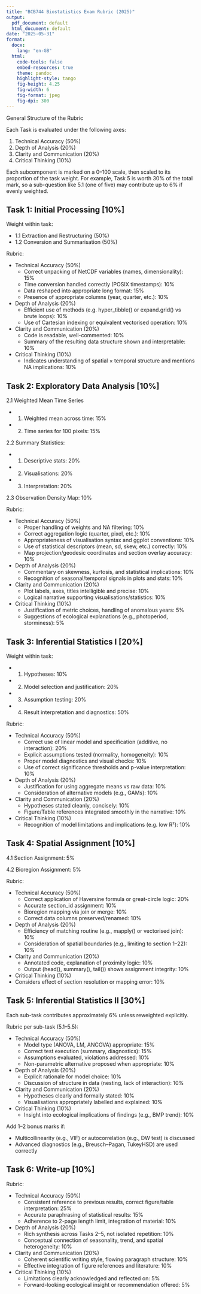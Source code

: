 ```yaml
---
title: "BCB744 Biostatistics Exam Rubric (2025)"
output:
  pdf_document: default
  html_document: default
date: "2025-05-31"
format:
  docx:
    lang: "en-GB"
  html:
    code-tools: false
    embed-resources: true
    theme: pandoc
    highlight-style: tango
    fig-height: 4.25
    fig-width: 6
    fig-format: jpeg
    fig-dpi: 300
---
```


General Structure of the Rubric

Each Task is evaluated under the following axes:

1. Technical Accuracy (50%)
2. Depth of Analysis (20%)
3. Clarity and Communication (20%)
4. Critical Thinking (10%)

Each subcomponent is marked on a 0–100 scale, then scaled to its proportion of the task weight. For example, Task 5 is worth 30% of the total mark, so a sub-question like 5.1 (one of five) may contribute up to 6% if evenly weighted.



## Task 1: Initial Processing [10%]

Weight within task:

- 1.1 Extraction and Restructuring (50%)
- 1.2 Conversion and Summarisation (50%)

Rubric:

- Technical Accuracy (50%)
  - Correct unpacking of NetCDF variables (names, dimensionality): 15%
  - Time conversion handled correctly (POSIX timestamps): 10%
  - Data reshaped into appropriate long format: 15%
  - Presence of appropriate columns (year, quarter, etc.): 10%
- Depth of Analysis (20%)
  - Efficient use of methods (e.g. hyper_tibble() or expand.grid() vs brute loops): 10%
  - Use of Cartesian indexing or equivalent vectorised operation: 10%
- Clarity and Communication (20%)
  - Code is readable, well-commented: 10%
  - Summary of the resulting data structure shown and interpretable: 10%
- Critical Thinking (10%)
  - Indicates understanding of spatial × temporal structure and mentions NA implications: 10%



## Task 2: Exploratory Data Analysis [10%]

2.1 Weighted Mean Time Series

- (1) Weighted mean across time: 15%
- (2) Time series for 100 pixels: 15%

2.2 Summary Statistics:

- (1) Descriptive stats: 20%
- (2) Visualisations: 20%
- (3) Interpretation: 20%

2.3 Observation Density Map: 10%

Rubric:

- Technical Accuracy (50%)
  - Proper handling of weights and NA filtering: 10%
  - Correct aggregation logic (quarter, pixel, etc.): 10%
  - Appropriateness of visualisation syntax and ggplot conventions: 10%
  - Use of statistical descriptors (mean, sd, skew, etc.) correctly: 10%
  - Map projection/geodesic coordinates and section overlay accuracy: 10%
- Depth of Analysis (20%)
  - Commentary on skewness, kurtosis, and statistical implications: 10%
  - Recognition of seasonal/temporal signals in plots and stats: 10%
- Clarity and Communication (20%)
  - Plot labels, axes, titles intelligible and precise: 10%
  - Logical narrative supporting visualisations/statistics: 10%
- Critical Thinking (10%)
  - Justification of metric choices, handling of anomalous years: 5%
  - Suggestions of ecological explanations (e.g., photoperiod, storminess): 5%



## Task 3: Inferential Statistics I [20%]

Weight within task:

- (1) Hypotheses: 10%
- (2) Model selection and justification: 20%
- (3) Assumption testing: 20%
- (4) Result interpretation and diagnostics: 50%

Rubric:

- Technical Accuracy (50%)
  - Correct use of linear model and specification (additive, no interaction): 20%
  - Explicit assumptions tested (normality, homogeneity): 10%
  - Proper model diagnostics and visual checks: 10%
  - Use of correct significance thresholds and p-value interpretation: 10%
- Depth of Analysis (20%)
  - Justification for using aggregate means vs raw data: 10%
  - Consideration of alternative models (e.g., GAMs): 10%
- Clarity and Communication (20%)
  - Hypotheses stated cleanly, concisely: 10%
  - Figure/Table references integrated smoothly in the narrative: 10%
- Critical Thinking (10%)
  - Recognition of model limitations and implications (e.g. low R²): 10%



## Task 4: Spatial Assignment [10%]

4.1 Section Assignment: 5%

4.2 Bioregion Assignment: 5%

Rubric:

- Technical Accuracy (50%)
  - Correct application of Haversine formula or great-circle logic: 20%
  - Accurate section_id assignment: 10%
  - Bioregion mapping via join or merge: 10%
  - Correct data columns preserved/renamed: 10%
- Depth of Analysis (20%)
  - Efficiency of matching routine (e.g., mapply() or vectorised join): 10%
  - Consideration of spatial boundaries (e.g., limiting to section 1–22): 10%
- Clarity and Communication (20%)
  - Annotated code, explanation of proximity logic: 10%
  - Output (head(), summary(), tail()) shows assignment integrity: 10%
- Critical Thinking (10%)
 - Considers effect of section resolution or mapping error: 10%



## Task 5: Inferential Statistics II [30%]

Each sub-task contributes approximately 6% unless reweighted explicitly.

Rubric per sub-task (5.1–5.5):

- Technical Accuracy (50%)
  - Model type (ANOVA, LM, ANCOVA) appropriate: 15%
  - Correct test execution (summary, diagnostics): 15%
  - Assumptions evaluated, violations addressed: 10%
  - Non-parametric alternative proposed when appropriate: 10%
- Depth of Analysis (20%)
  - Explicit rationale for model choice: 10%
  - Discussion of structure in data (nesting, lack of interaction): 10%
- Clarity and Communication (20%)
  - Hypotheses clearly and formally stated: 10%
  - Visualisations appropriately labelled and explained: 10%
- Critical Thinking (10%)
  - Insight into ecological implications of findings (e.g., BMP trend): 10%

Add 1–2 bonus marks if:

- Multicollinearity (e.g., VIF) or autocorrelation (e.g., DW test) is discussed
- Advanced diagnostics (e.g., Breusch–Pagan, TukeyHSD) are used correctly



## Task 6: Write-up [10%]

Rubric:

- Technical Accuracy (50%)
  - Consistent reference to previous results, correct figure/table interpretation: 25%
  - Accurate paraphrasing of statistical results: 15%
  - Adherence to 2-page length limit, integration of material: 10%
- Depth of Analysis (20%)
  - Rich synthesis across Tasks 2–5, not isolated repetition: 10%
  - Conceptual connection of seasonality, trend, and spatial heterogeneity: 10%
- Clarity and Communication (20%)
  - Coherent scientific writing style, flowing paragraph structure: 10%
  - Effective integration of figure references and literature: 10%
- Critical Thinking (10%)
  - Limitations clearly acknowledged and reflected on: 5%
  - Forward-looking ecological insight or recommendation offered: 5%
